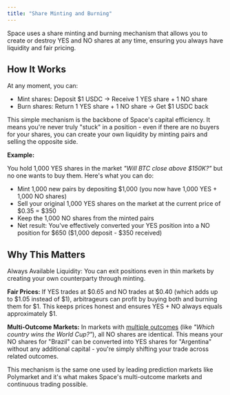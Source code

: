 ```yaml
---
title: "Share Minting and Burning"
---
```


Space uses a share minting and burning mechanism that allows you to create or destroy YES and NO shares at any time, ensuring you always have liquidity and fair pricing.

## How It Works

At any moment, you can:

- Mint shares: Deposit \$1 USDC → Receive 1 YES share + 1 NO share
- Burn shares: Return 1 YES share + 1 NO share → Get \$1 USDC back

This simple mechanism is the backbone of Space's capital efficiency. It means you're never truly "stuck" in a position - even if there are no buyers for your shares, you can create your own liquidity by minting pairs and selling the opposite side.

**Example:**

You hold 1,000 YES shares in the market _"Will BTC close above \$150K?"_ but no one wants to buy them. Here's what you can do:

- Mint 1,000 new pairs by depositing \$1,000 (you now have 1,000 YES + 1,000 NO shares)
- Sell your original 1,000 YES shares on the market at the current price of \$0.35 = \$350
- Keep the 1,000 NO shares from the minted pairs
- Net result: You've effectively converted your YES position into a NO position for \$650 (\$1,000 deposit - \$350 received)

## Why This Matters

Always Available Liquidity: You can exit positions even in thin markets by creating your own counterparty through minting.

**Fair Prices:** If YES trades at \$0.65 and NO trades at \$0.40 (which adds up to \$1.05 instead of \$1), arbitrageurs can profit by buying both and burning them for \$1. This keeps prices honest and ensures YES + NO always equals approximately \$1.

**Multi-Outcome Markets:** In markets with [multiple outcomes](/features/multi-outcome) (like _"Which country wins the World Cup?"_), all NO shares are identical. This means your NO shares for "Brazil" can be converted into YES shares for "Argentina" without any additional capital - you're simply shifting your trade across related outcomes.

This mechanism is the same one used by leading prediction markets like Polymarket and it's what makes Space's multi-outcome markets and continuous trading possible.
